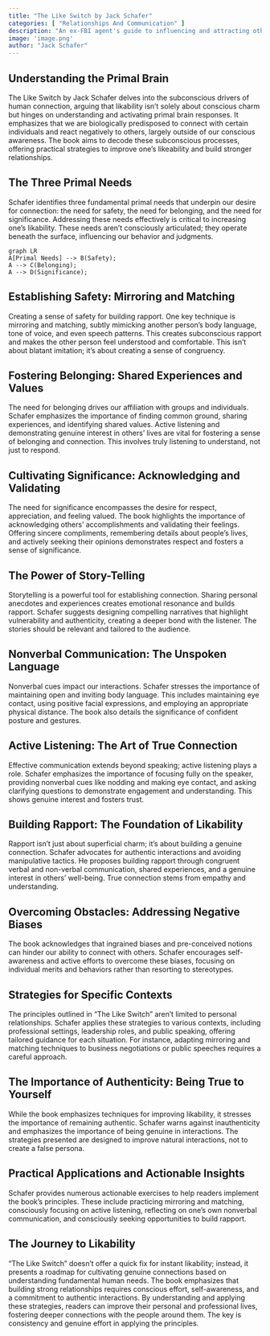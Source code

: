 ```yaml
---
title: "The Like Switch by Jack Schafer"
categories: [ "Relationships And Communication" ]
description: "An ex-FBI agent's guide to influencing and attracting others"
image: 'image.png'
author: "Jack Schafer"
---
```

## Understanding the Primal Brain

The Like Switch by Jack Schafer delves into the subconscious drivers of human connection, arguing that likability isn't solely about conscious charm but hinges on understanding and activating primal brain responses.  It emphasizes that we are biologically predisposed to connect with certain individuals and react negatively to others, largely outside of our conscious awareness.  The book aims to decode these subconscious processes, offering practical strategies to improve one's likeability and build stronger relationships.

## The Three Primal Needs

Schafer identifies three fundamental primal needs that underpin our desire for connection:  the need for safety, the need for belonging, and the need for significance. Addressing these needs effectively is critical to increasing one's likability.  These needs aren't consciously articulated; they operate beneath the surface, influencing our behavior and judgments.

```mermaid
graph LR
A[Primal Needs] --> B(Safety);
A --> C(Belonging);
A --> D(Significance);
```

## Establishing Safety: Mirroring and Matching

Creating a sense of safety for building rapport. One key technique is mirroring and matching, subtly mimicking another person's body language, tone of voice, and even speech patterns. This creates subconscious rapport and makes the other person feel understood and comfortable. This isn't about blatant imitation; it's about creating a sense of congruency.

## Fostering Belonging: Shared Experiences and Values

The need for belonging drives our affiliation with groups and individuals.  Schafer emphasizes the importance of finding common ground, sharing experiences, and identifying shared values.  Active listening and demonstrating genuine interest in others' lives are vital for fostering a sense of belonging and connection.  This involves truly listening to understand, not just to respond.

## Cultivating Significance: Acknowledging and Validating

The need for significance encompasses the desire for respect, appreciation, and feeling valued.  The book highlights the importance of acknowledging others' accomplishments and validating their feelings.  Offering sincere compliments, remembering details about people's lives, and actively seeking their opinions demonstrates respect and fosters a sense of significance.

## The Power of Story-Telling

Storytelling is a powerful tool for establishing connection.  Sharing personal anecdotes and experiences creates emotional resonance and builds rapport.  Schafer suggests designing compelling narratives that highlight vulnerability and authenticity, creating a deeper bond with the listener. The stories should be relevant and tailored to the audience.

## Nonverbal Communication: The Unspoken Language

Nonverbal cues impact our interactions. Schafer stresses the importance of maintaining open and inviting body language. This includes maintaining eye contact, using positive facial expressions, and employing an appropriate physical distance. The book also details the significance of confident posture and gestures.

## Active Listening: The Art of True Connection

Effective communication extends beyond speaking; active listening plays a role.  Schafer emphasizes the importance of focusing fully on the speaker, providing nonverbal cues like nodding and making eye contact, and asking clarifying questions to demonstrate engagement and understanding.  This shows genuine interest and fosters trust.


##  Building Rapport:  The Foundation of Likability

Rapport isn't just about superficial charm; it's about building a genuine connection. Schafer advocates for authentic interactions and avoiding manipulative tactics. He proposes building rapport through congruent verbal and non-verbal communication, shared experiences, and a genuine interest in others' well-being.  True connection stems from empathy and understanding.

## Overcoming Obstacles: Addressing Negative Biases

The book acknowledges that ingrained biases and pre-conceived notions can hinder our ability to connect with others.  Schafer encourages self-awareness and active efforts to overcome these biases, focusing on individual merits and behaviors rather than resorting to stereotypes.

##  Strategies for Specific Contexts

The principles outlined in "The Like Switch" aren't limited to personal relationships. Schafer applies these strategies to various contexts, including professional settings, leadership roles, and public speaking, offering tailored guidance for each situation. For instance, adapting mirroring and matching techniques to business negotiations or public speeches requires a careful approach.


##  The Importance of Authenticity: Being True to Yourself

While the book emphasizes techniques for improving likability, it stresses the importance of remaining authentic.  Schafer warns against inauthenticity and emphasizes the importance of being genuine in interactions. The strategies presented are designed to improve natural interactions, not to create a false persona.


##  Practical Applications and Actionable Insights

Schafer provides numerous actionable exercises to help readers implement the book's principles.  These include practicing mirroring and matching, consciously focusing on active listening, reflecting on one's own nonverbal communication, and consciously seeking opportunities to build rapport.


##  The Journey to Likability

"The Like Switch" doesn't offer a quick fix for instant likability; instead, it presents a roadmap for cultivating genuine connections based on understanding fundamental human needs. The book emphasizes that building strong relationships requires conscious effort, self-awareness, and a commitment to authentic interactions. By understanding and applying these strategies, readers can improve their personal and professional lives, fostering deeper connections with the people around them. The key is consistency and genuine effort in applying the principles.

